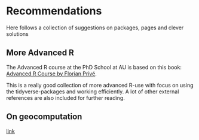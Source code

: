 # Recommendations {#recom}

Here follows a collection of suggestions on packages, pages and clever solutions

## More Advanced R

The Advanced R course at the PhD School at AU is based on this book: [Advanced R Course by Florian Privé](https://privefl.github.io/advr38book/index.html).

This is a really good collection of more advanced R-use with focus on using the tidyverse-packages and working efficiently. A lot of other external references are also included for further reading.

## On geocomputation

[link](https://geocompr.robinlovelace.net/)

